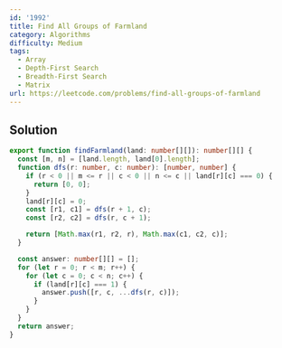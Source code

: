 ```yaml
---
id: '1992'
title: Find All Groups of Farmland
category: Algorithms
difficulty: Medium
tags:
  - Array
  - Depth-First Search
  - Breadth-First Search
  - Matrix
url: https://leetcode.com/problems/find-all-groups-of-farmland
---
```


## Solution

```typescript showLineNumbers
export function findFarmland(land: number[][]): number[][] {
  const [m, n] = [land.length, land[0].length];
  function dfs(r: number, c: number): [number, number] {
    if (r < 0 || m <= r || c < 0 || n <= c || land[r][c] === 0) {
      return [0, 0];
    }
    land[r][c] = 0;
    const [r1, c1] = dfs(r + 1, c);
    const [r2, c2] = dfs(r, c + 1);

    return [Math.max(r1, r2, r), Math.max(c1, c2, c)];
  }

  const answer: number[][] = [];
  for (let r = 0; r < m; r++) {
    for (let c = 0; c < n; c++) {
      if (land[r][c] === 1) {
        answer.push([r, c, ...dfs(r, c)]);
      }
    }
  }
  return answer;
}
```
